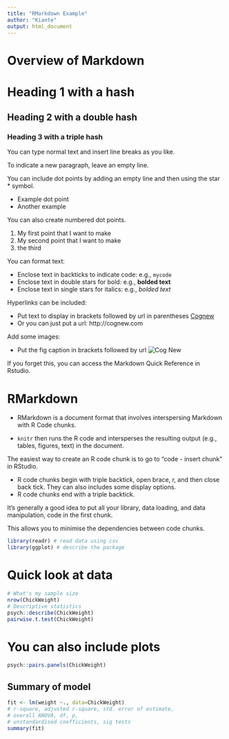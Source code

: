 ```yaml
---
title: "RMarkdown Example"
author: "Kiante"
output: html_document
---
```


# Overview of Markdown


# Heading 1 with a hash
## Heading 2 with a double hash
### Heading 3 with a triple hash

You can type normal text and insert line breaks as you like.

To indicate a new paragraph, leave an empty line.

You can include dot points by adding an empty line and then using the
star * symbol.

* Example dot point
* Another example

You can also create numbered dot points.

1. My first point that I want to make
2. My second point that I want to make
3. the third

You can format text:

* Enclose text in backticks to indicate code: e.g., `mycode`
* Enclose text in double stars for bold: e.g., **bolded text**
* Enclose text in single stars for italics: e.g., *bolded text*

Hyperlinks can be included:

* Put text to display in brackets followed by url in parentheses
  [Cognew](http://cognew.com)
* Or you can just put a url: http://cognew.com  

Add some images:

* Put the fig caption in brackets followed by url 
![Cog New](../images/cognew_logo.png)



If you forget this, you can access the Markdown Quick Reference in Rstudio.


# RMarkdown
* RMarkdown is a document format that involves interspersing Markdown 
with R Code chunks.

* `knitr` then runs the R code and intersperses the resulting output (e.g., tables, figures, text) in the document.


The easiest way to create an R code chunk is to go to "code - insert chunk" in RStudio.

* R code chunks begin with triple backtick, open brace, r, and then close back tick.
  They can also includes some display options.
* R code chunks end with a triple backtick.


It's generally a good idea to put all your library, data loading, and 
data manipulation, code in the first chunk. 


This allows you to minimise the dependencies between code chunks.

```r
library(readr) # read data using csv
library(ggplot) # describe the package 
```



# Quick look at data
```r
# What's my sample size
nrow(ChickWeight)
# Descriptive statistics
psych::describe(ChickWeight)
pairwise.t.test(ChickWeight)
```

# You can also include plots
```r
psych::pairs.panels(ChickWeight)
```

## Summary of model
```r
fit <- lm(weight ~., data=ChickWeight)
# r-square, adjusted r-square, std. error of estimate,
# overall ANOVA, df, p, 
# unstandardised coefficients, sig tests
summary(fit)
```
